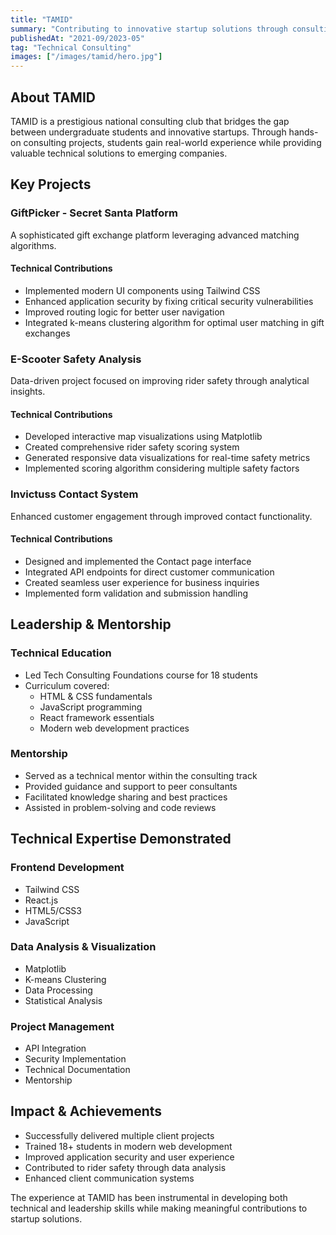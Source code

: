 ```yaml
---
title: "TAMID"
summary: "Contributing to innovative startup solutions through consulting and technical leadership"
publishedAt: "2021-09/2023-05"
tag: "Technical Consulting"
images: ["/images/tamid/hero.jpg"]
---
```


## About TAMID

TAMID is a prestigious national consulting club that bridges the gap between undergraduate students and innovative startups. Through hands-on consulting projects, students gain real-world experience while providing valuable technical solutions to emerging companies.

## Key Projects

### GiftPicker - Secret Santa Platform

A sophisticated gift exchange platform leveraging advanced matching algorithms.

#### Technical Contributions

- Implemented modern UI components using Tailwind CSS
- Enhanced application security by fixing critical security vulnerabilities
- Improved routing logic for better user navigation
- Integrated k-means clustering algorithm for optimal user matching in gift exchanges

### E-Scooter Safety Analysis

Data-driven project focused on improving rider safety through analytical insights.

#### Technical Contributions

- Developed interactive map visualizations using Matplotlib
- Created comprehensive rider safety scoring system
- Generated responsive data visualizations for real-time safety metrics
- Implemented scoring algorithm considering multiple safety factors

### Invictuss Contact System

Enhanced customer engagement through improved contact functionality.

#### Technical Contributions

- Designed and implemented the Contact page interface
- Integrated API endpoints for direct customer communication
- Created seamless user experience for business inquiries
- Implemented form validation and submission handling

## Leadership & Mentorship

### Technical Education

- Led Tech Consulting Foundations course for 18 students
- Curriculum covered:
  - HTML & CSS fundamentals
  - JavaScript programming
  - React framework essentials
  - Modern web development practices

### Mentorship

- Served as a technical mentor within the consulting track
- Provided guidance and support to peer consultants
- Facilitated knowledge sharing and best practices
- Assisted in problem-solving and code reviews

## Technical Expertise Demonstrated

### Frontend Development

- Tailwind CSS
- React.js
- HTML5/CSS3
- JavaScript

### Data Analysis & Visualization

- Matplotlib
- K-means Clustering
- Data Processing
- Statistical Analysis

### Project Management

- API Integration
- Security Implementation
- Technical Documentation
- Mentorship

## Impact & Achievements

- Successfully delivered multiple client projects
- Trained 18+ students in modern web development
- Improved application security and user experience
- Contributed to rider safety through data analysis
- Enhanced client communication systems

The experience at TAMID has been instrumental in developing both technical and leadership skills while making meaningful contributions to startup solutions.
